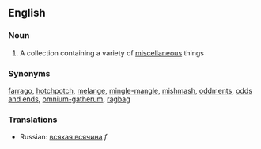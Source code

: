 ==English==
===Noun===
#A collection containing a variety of [[miscellaneous]] things
===Synonyms===
[[farrago]], [[hotchpotch]], [[melange]], [[mingle-mangle]], [[mishmash]], [[oddments]], [[odds and ends]], [[omnium-gatherum]], [[ragbag]]
===Translations===
*Russian: [[всякая всячина]] ''f''